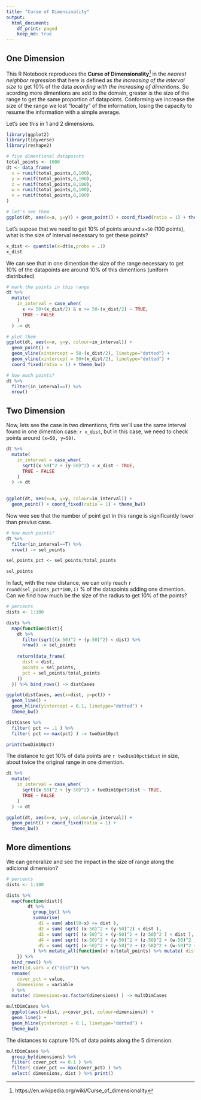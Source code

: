 ```yaml
---
title: "Curse of Dimensinality"
output:
  html_document:
    df_print: paged
    keep_md: true
---
```


## One Dimension

This R Notebook reproduces the **Curse of Dimensionality**[^1] in the _nearest neighbor regression_ that here is defined as *the increasing of the interval size* to get 10% of the data *acording with the increasing of dimentions*. So acording more dimentions are add to the domain, greater is the size of the range to get the same proportion of datapoints. Conforming we increase the size of the range we lost "locality" of the information, losing the capacity to resume the information with a simple average.

Let's see this in 1 and 2 dimensions.

```r
library(ggplot2)
library(tidyverse)
library(reshape2)
```

```r
# five dimentional datapoints
total_points <- 1000
dt <- data_frame(
  x = runif(total_points,0,100),
  y = runif(total_points,0,100),
  z = runif(total_points,0,100),
  w = runif(total_points,0,100),
  v = runif(total_points,0,100)
)

# let's see them
ggplot(dt, aes(x=x, y=y)) + geom_point() + coord_fixed(ratio = 1) + theme_bw()

```

Let's supose that we need to get 10% of points around `x=50` (100 points), what is the size of interval necessary to get these points?

```r
x_dist <- quantile(x=dt$x,probs = .1)
x_dist
```

We can see that in one dimention the size of the range necessary to get 10% of the datapoints are around 10% of this dimentions (uniform distributed)

```r

# mark the points in this range
dt %>%
  mutate(
    in_interval = case_when(
      x <= 50+(x_dist/2) & x >= 50-(x_dist/2) ~ TRUE,
      TRUE ~ FALSE
    )
  ) -> dt

# plot them
ggplot(dt, aes(x=x, y=y, colour=in_interval)) +
  geom_point() +
  geom_vline(xintercept = 50-(x_dist/2), linetype="dotted") +
  geom_vline(xintercept = 50+(x_dist/2), linetype="dotted") +
  coord_fixed(ratio = 1) + theme_bw()

# how much points?
dt %>%
  filter(in_interval==T) %>%
  nrow()

```

## Two Dimension

Now, lets see the case in two dimentions, firts we'll use the same interval found in one dimention case: `r x_dist`, but in this case, we need to check points around `(x=50, y=50)`.

```r

dt %>%
  mutate(
    in_interval = case_when(
      sqrt((x-50)^2 + (y-50)^2) < x_dist ~ TRUE,
      TRUE ~ FALSE
    )
  ) -> dt
      

ggplot(dt, aes(x=x, y=y, colour=in_interval)) +
  geom_point() + coord_fixed(ratio = 1) + theme_bw()
```

Now wee see that the number of point get in this range is significantly lower than previus case.

```r
# how much points?
dt %>%
  filter(in_interval==T) %>%
  nrow() -> sel_points

sel_points_pct <- sel_points/total_points

sel_points

```

In fact, with the new distance, we can only reach `r round(sel_points_pct*100,1)` % of the datapoints adding one dimention. Can we find how much be the size of the radius to get 10% of the points?

```r

# percents 
dists <- 1:100

dists %>%
  map(function(dist){
    dt %>%
      filter(sqrt((x-50)^2 + (y-50)^2) < dist) %>%
      nrow() -> sel_points
    
    return(data_frame(
      dist = dist,
      points = sel_points,
      pct = sel_points/total_points
    ))
  }) %>% bind_rows() -> distCases

ggplot(distCases, aes(x=dist, y=pct)) +
  geom_line() +
  geom_hline(yintercept = 0.1, linetype="dotted") + 
  theme_bw()

distCases %>%
  filter( pct <= .1 ) %>%
  filter( pct == max(pct) ) -> twoDim10pct

print(twoDim10pct)

```

The distance to get 10% of data points are `r twoDim10pct$dist` in size, about twice the original range in one dimention.

```r
dt %>%
  mutate(
    in_interval = case_when(
      sqrt((x-50)^2 + (y-50)^2) < twoDim10pct$dist ~ TRUE,
      TRUE ~ FALSE
    )
  ) -> dt

ggplot(dt, aes(x=x, y=y, colour=in_interval)) +
  geom_point() + coord_fixed(ratio = 1) +
  theme_bw()

```

## More dimentions

We can generalize and see the impact in the size of range along the adicional dimension?

```r
# percents 
dists <- 1:100

dists %>%
  map(function(dist){
        dt %>% 
          group_by() %>%
          summarise(
            d1 = sum( abs(50-x) <= dist ),
            d2 = sum( sqrt( (x-50)^2 + (y-50)^2) < dist ),
            d3 = sum( sqrt( (x-50)^2 + (y-50)^2 + (z-50)^2 ) < dist ),
            d4 = sum( sqrt( (x-50)^2 + (y-50)^2 + (z-50)^2 + (w-50)^2 ) < dist ),
            d5 = sum( sqrt( (x-50)^2 + (y-50)^2 + (z-50)^2 + (w-50)^2 + (v-50)^2 ) < dist )
          ) %>% mutate_all(function(x) x/total_points) %>% mutate( dist=dist )
    }) %>%
  bind_rows() %>% 
  melt(id.vars = c("dist")) %>%
  rename( 
    cover_pct = value,
    dimensions = variable
  ) %>%
  mutate( dimensions=as.factor(dimensions) ) -> multDimCases

multDimCases %>%
  ggplot(aes(x=dist, y=cover_pct, colour=dimensions)) +
  geom_line() +
  geom_hline(yintercept = 0.1, linetype="dotted") + 
  theme_bw() 
```

The distances to capture 10% of data points along the 5 dimension.

```r
multDimCases %>% 
  group_by(dimensions) %>%
  filter( cover_pct <= 0.1 ) %>%
  filter( cover_pct == max(cover_pct) ) %>%
  select( dimensions, dist ) %>% print()
```


[^1]: https://en.wikipedia.org/wiki/Curse_of_dimensionality